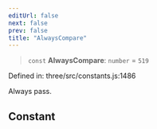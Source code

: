 ```yaml
---
editUrl: false
next: false
prev: false
title: "AlwaysCompare"
---
```


> `const` **AlwaysCompare**: `number` = `519`

Defined in: three/src/constants.js:1486

Always pass.

## Constant
